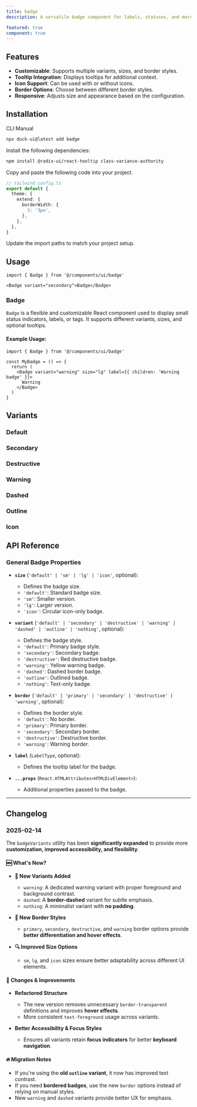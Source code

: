 ```yaml
---
title: badge
description: A versatile badge component for labels, statuses, and more.

featured: true
component: true
---
```


<ComponentPreview
  name="badge-1"
  description="A badge component"
/>

## Features

- **Customizable**: Supports multiple variants, sizes, and border styles.
- **Tooltip Integration**: Displays tooltips for additional context.
- **Icon Support**: Can be used with or without icons.
- **Border Options**: Choose between different border styles.
- **Responsive**: Adjusts size and appearance based on the configuration.

## Installation

<Tabs defaultValue="cli">

<TabsList>
  <TabsTrigger value="cli">CLI</TabsTrigger>
  <TabsTrigger value="manual">Manual</TabsTrigger>
</TabsList>
<TabsContent value="cli">

```bash
npx duck-ui@latest add badge
```

</TabsContent>

<TabsContent value="manual">

<Steps>

<Step>Install the following dependencies:</Step>

```bash
npm install @radix-ui/react-tooltip class-variance-authority
```

<Step>Copy and paste the following code into your project.</Step>

<ComponentSource name="badge" />

```ts
// tailwind.config.ts
export default {
  theme: {
    extend: {
      borderWidth: {
        3: '3px',
      },
    },
  },
}
```

<Step>Update the import paths to match your project setup.</Step>

</Steps>

</TabsContent>

</Tabs>

## Usage

```tsx
import { Badge } from '@/components/ui/badge'
```

```tsx
<Badge variant="secondary">Badge</Badge>
```

### Badge

`Badge` is a flexible and customizable React component used to display small status indicators, labels, or tags. It supports different variants, sizes, and optional tooltips.

#### Example Usage:

```tsx {5, 10}
import { Badge } from '@/components/ui/badge'

const MyBadge = () => {
  return (
    <Badge variant="warning" size="lg" label={{ children: 'Warning badge' }}>
      Warning
    </Badge>
  )
}
```

## Variants

### Default

<ComponentPreview
  name="badge-2"
  description="default badge"
/>

### Secondary 

<ComponentPreview
  name="badge-3"
  description="secondary badge"
/>

### Destructive

<ComponentPreview
  name="badge-4"
  description="destructive badge"
/>

### Warning

<ComponentPreview
  name="badge-5"
  description="warning badge"
/>

### Dashed

<ComponentPreview
  name="badge-6"
  description="dashed badge"
/>

### Outline

<ComponentPreview
  name="badge-7"
  description="outline badge"
/>

### Icon

<ComponentPreview
  name="badge-8"
  description="icon badge"
/>

## API Reference

### **General Badge Properties**

- **`size`** (`'default' | 'sm' | 'lg' | 'icon'`, optional):
  - Defines the badge size.
  - `'default'`: Standard badge size.
  - `'sm'`: Smaller version.
  - `'lg'`: Larger version.
  - `'icon'`: Circular icon-only badge.

- **`variant`** (`'default' | 'secondary' | 'destructive' | 'warning' | 'dashed' | 'outline' | 'nothing'`, optional):
  - Defines the badge style.
  - `'default'`: Primary badge style.
  - `'secondary'`: Secondary badge.
  - `'destructive'`: Red destructive badge.
  - `'warning'`: Yellow warning badge.
  - `'dashed'`: Dashed border badge.
  - `'outline'`: Outlined badge.
  - `'nothing'`: Text-only badge.

- **`border`** (`'default' | 'primary' | 'secondary' | 'destructive' | 'warning'`, optional):
  - Defines the border style.
  - `'default'`: No border.
  - `'primary'`: Primary border.
  - `'secondary'`: Secondary border.
  - `'destructive'`: Destructive border.
  - `'warning'`: Warning border.

- **`label`** (`LabelType`, optional):
  - Defines the tooltip label for the badge.

- **`...props`** (`React.HTMLAttributes<HTMLDivElement>`):
  - Additional properties passed to the badge.

---

## Changelog

### 2025-02-14 

The `badgeVariants` utility has been **significantly expanded** to provide more **customization, improved accessibility, and flexibility**.

#### 🆕 **What's New?**

- **🚀 New Variants Added**  
  - `warning`: A dedicated warning variant with proper foreground and background contrast.  
  - `dashed`: A **border-dashed** variant for subtle emphasis.  
  - `nothing`: A minimalist variant with **no padding**.  

- **🎨 New Border Styles**  
  - `primary`, `secondary`, `destructive`, and `warning` border options provide **better differentiation and hover effects**.  

- **🔍 Improved Size Options**  
  - `sm`, `lg`, and `icon` sizes ensure better adaptability across different UI elements.  

#### 🔄 **Changes & Improvements**

- **Refactored Structure**  
  - The new version removes unnecessary `border-transparent` definitions and improves **hover effects**.  
  - More consistent `text-foreground` usage across variants.  

- **Better Accessibility & Focus Styles**  
  - Ensures all variants retain **focus indicators** for better **keyboard navigation**.  

#### 🔥 **Migration Notes**

- If you're using the **old `outline` variant**, it now has improved text contrast.
- If you need **bordered badges**, use the new `border` options instead of relying on manual styles.
- New `warning` and `dashed` variants provide better UX for emphasis.
